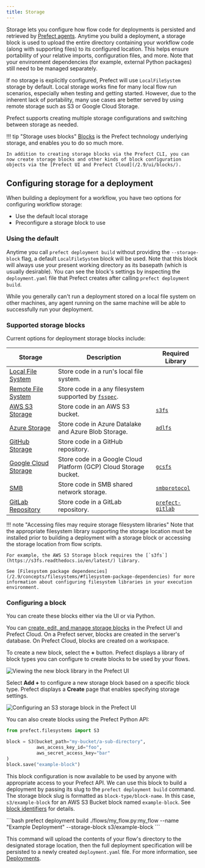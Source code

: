 ```yaml
---
title: Storage
---
```



Storage lets you configure how flow code for deployments is persisted and retrieved by [Prefect agents](/2.9/concepts/work-pools). Anytime you build a deployment, a storage block is used to upload the entire directory containing your workflow code (along with supporting files) to its configured location.  This helps ensure portability of your relative imports, configuration files, and more.  Note that your environment dependencies (for example, external Python packages) still need to be managed separately.

If no storage is explicitly configured, Prefect will use `LocalFileSystem` storage by default. Local storage works fine for many local flow run scenarios, especially when testing and getting started. However, due to the inherent lack of portability, many use cases are better served by using remote storage such as S3 or Google Cloud Storage.

Prefect supports creating multiple storage configurations and switching between storage as needed.

!!! tip "Storage uses blocks"
    [Blocks](/2.9/concepts/blocks/) is the Prefect technology underlying storage, and enables you to do so much more. 

    In addition to creating storage blocks via the Prefect CLI, you can now create storage blocks and other kinds of block configuration objects via the [Prefect UI and Prefect Cloud](/2.9/ui/blocks/).

## Configuring storage for a deployment

When building a deployment for a workflow, you have two options for configuring workflow storage:

- Use the default local storage
- Preconfigure a storage block to use

### Using the default 

Anytime you call `prefect deployment build` without providing the `--storage-block` flag, a default `LocalFileSystem` block will be used.  Note that this block will always use your present working directory as its basepath (which is usually desirable).  You can see the block's settings by inspecting the `deployment.yaml` file that Prefect creates after calling `prefect deployment build`.

While you generally can't run a deployment stored on a local file system on other machines, any agent running on the same machine will be able to successfully run your deployment.

### Supported storage blocks

Current options for deployment storage blocks include:

| Storage | Description | Required Library | 
| --- | --- | --- |
| [Local File System](/2.9/api-ref/prefect/filesystems/#prefect.filesystems.LocalFileSystem) | Store code in a run's local file system. | |
| [Remote File System](/2.9/api-ref/prefect/filesystems/#prefect.filesystems.RemoteFileSystem) | Store code in a any filesystem supported by [`fsspec`](https://filesystem-spec.readthedocs.io/en/latest/). | |
| [AWS S3 Storage](/2.9/api-ref/prefect/filesystems/#prefect.filesystems.S3) | Store code in an AWS S3 bucket. | [`s3fs`](https://s3fs.readthedocs.io/en/latest/) |
| [Azure Storage](/2.9/api-ref/prefect/filesystems/#prefect.filesystems.Azure) | Store code in Azure Datalake and Azure Blob Storage. | [`adlfs`](https://github.com/fsspec/adlfs) |
| [GitHub Storage](/2.9/api-ref/prefect/filesystems/#prefect.filesystems.GitHub) | Store code in a GitHub repository. | |
| [Google Cloud Storage](/2.9/api-ref/prefect/filesystems/#prefect.filesystems.GCS) | Store code in a Google Cloud Platform (GCP) Cloud Storage bucket. | [`gcsfs`](https://gcsfs.readthedocs.io/en/latest/) |
| [SMB](/2.9/api-ref/prefect/filesystems/#prefect.filesystems.SMB) | Store code in SMB shared network storage. | [`smbprotocol`](https://github.com/jborean93/smbprotocol) |
| [GitLab Repository](https://github.com/PrefectHQ/prefect-gitlab) | Store code in a GitLab repository. | [`prefect-gitlab`](https://github.com/PrefectHQ/prefect-gitlab) |

!!! note "Accessing files may require storage filesystem libraries"
    Note that the appropriate filesystem library supporting the storage location must be installed prior to building a deployment with a storage block or accessing the storage location from flow scripts. 
    
    For example, the AWS S3 Storage block requires the [`s3fs`](https://s3fs.readthedocs.io/en/latest/) library.

    See [Filesystem package dependencies](/2.9/concepts/filesystems/#filesystem-package-dependencies) for more information about configuring filesystem libraries in your execution environment.

### Configuring a block

You can create these blocks either via the UI or via Python. 

You can [create, edit, and manage storage blocks](/2.9/ui/blocks/) in the Prefect UI and Prefect Cloud. On a Prefect server, blocks are created in the server's database. On Prefect Cloud, blocks are created on a workspace.

To create a new block, select the **+** button. Prefect displays a library of block types you can configure to create blocks to be used by your flows.

![Viewing the new block library in the Prefect UI](../img/ui/block-library.png)

Select **Add +** to configure a new storage block based on a specific block type. Prefect displays a **Create** page that enables specifying storage settings.

![Configuring an S3 storage block in the Prefect UI](../img/tutorials/s3-block-configuration.png)

You can also create blocks using the Prefect Python API:

```python
from prefect.filesystems import S3

block = S3(bucket_path="my-bucket/a-sub-directory", 
           aws_access_key_id="foo", 
           aws_secret_access_key="bar"
)
block.save("example-block")
```

This block configuration is now available to be used by anyone with appropriate access to your Prefect API.  We can use this block to build a deployment by passing its slug to the `prefect deployment build` command. The storage block slug is formatted as `block-type/block-name`. In this case, `s3/example-block` for an AWS S3 Bucket block named `example-block`. See [block identifiers](/2.9/concepts/deployments/#block-identifiers) for details.

<div class="terminal">
```bash
prefect deployment build ./flows/my_flow.py:my_flow --name "Example Deployment" --storage-block s3/example-block
```
</div>

This command will upload the contents of your flow's directory to the designated storage location, then the full deployment specification will be persisted to a newly created `deployment.yaml` file.  For more information, see [Deployments](/2.9/concepts/deployments).
